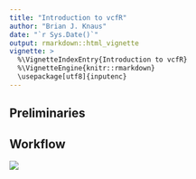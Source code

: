 ```yaml
---
title: "Introduction to vcfR"
author: "Brian J. Knaus"
date: "`r Sys.Date()`"
output: rmarkdown::html_vignette
vignette: >
  %\VignetteIndexEntry{Introduction to vcfR}
  %\VignetteEngine{knitr::rmarkdown}
  \usepackage[utf8]{inputenc}
---
```


## Preliminaries


## Workflow



![](vcfR_flowchart.png)



